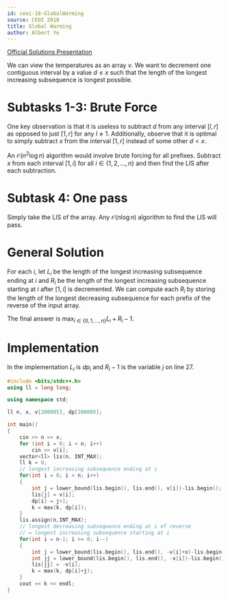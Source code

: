 ```yaml
---
id: ceoi-18-GlobalWarming
source: CEOI 2018
title: Global Warming
author: Albert Ye
---
```


[Official Solutions Presentation](https://ceoi2018.pl/wp-content/uploads/2018/08/solutions_day1.pdf)

We can view the temperatures as an array $v$. We want to decrement one
contiguous interval by a value $d \le x$ such that the length of the longest
increasing subsequence is longest possible.

# Subtasks 1-3: Brute Force

One key observation is that it is useless to subtract $d$ from any interval
$[l,r]$ as opposed to just $[1, r]$ for any $l \neq 1$. Additionally, observe
that it is optimal to simply subtract $x$ from the interval $[1, r]$ instead of
some other $d < x$.

An $\mathcal{O}(n^2 \log n)$ algorithm would involve brute forcing for all
prefixes. Subtract $x$ from each interval $[1, i]$ for all
$i \in \{1, 2, \dotsc, n\}$ and then find the LIS after each subtraction.

# Subtask 4: One pass

Simply take the LIS of the array. Any $\mathcal{O}(n \log n)$ algorithm to find
the LIS will pass.

# General Solution

For each $i$, let $L_i$ be the length of the longest increasing subsequence
ending at $i$ and $R_i$ be the length of the longest increasing subsequence
starting at $i$ after $[1, i]$ is decremented. We can compute each $R_i$ by
storing the length of the longest decreasing subsequence for each prefix of the
reverse of the input array.

The final answer is $\max_{i \in \{0, 1, \dotsc, n\}} L_i+R_i-1$.

# Implementation

In the implementation $L_i$ is $dp_i$ and $R_i-1$ is the variable $j$ on line
$27$.

<LanguageSection>
<CPPSection>

```cpp
#include <bits/stdc++.h>
using ll = long long;

using namespace std;

ll n, x, v[200005], dp[200005];

int main()
{
	cin >> n >> x;
	for (int i = 0; i < n; i++)
		cin >> v[i];
	vector<ll> lis(n, INT_MAX);
	ll k = 0;
	// longest increasing subsequence ending at i
	for(int i = 0; i < n; i++)
	{
		int j = lower_bound(lis.begin(), lis.end(), v[i])-lis.begin();
		lis[j] = v[i];
		dp[i] = j+1;
		k = max(k, dp[i]);
	}
	lis.assign(n,INT_MAX);
	// longest decreasing subsequence ending at i of reverse
	// = longest increasing subsequence starting at i
	for(int i = n-1; i >= 0; i--)
	{
		int j = lower_bound(lis.begin(), lis.end(), -v[i]+x)-lis.begin();
		int jj = lower_bound(lis.begin(), lis.end(), -v[i])-lis.begin();
		lis[jj] = -v[i];
		k = max(k, dp[i]+j);
	}
	cout << k << endl;
}
```

</CPPSection>
</LanguageSection>
